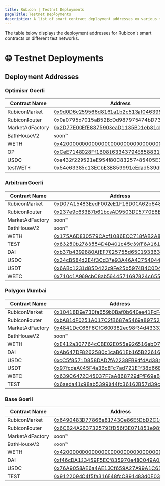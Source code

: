```yaml
---
title: Rubicon | Testnet Deployments
pageTitle: Testnet Deployments
description: A list of smart contract deployment addresses on various test networks.
---
```


The table below displays the deployment addresses for Rubicon's smart contracts on different test networks.

# 🌐 Testnet Deployments

## Deployment Addresses

### Optimism Goerli

| Contract Name   | Address                                                                        |
| --------------- | ------------------------------------------------------------------------------ |
| RubiconMarket   | [0x9d0D6c259566d8161a1b2c513af0463992db38bc](https://goerli-optimism.etherscan.io/address/0x9d0D6c259566d8161a1b2c513af0463992db38bc) |
| RubiconRouter   | [0x0a0795d7015aB52BcDd987975474bD73062B5494](https://goerli-optimism.etherscan.io/address/0x0a0795d7015aB52BcDd987975474bD73062B5494) |
| MarketAidFactory| [0x2D77E00EfE8375903eaD1135BD1eb31cBcf1bA69](https://goerli-optimism.etherscan.io/address/0x2D77E00EfE8375903eaD1135BD1eb31cBcf1bA69) |
| BathHouseV2     | soon™                                                                         |
| WETH            | [0x4200000000000000000000000000000000000006](https://goerli-optimism.etherscan.io/address/0x4200000000000000000000000000000000000006) |
| OP              | [0xCeE7148028Ff1B08163343794E85883174a61393](https://goerli-optimism.etherscan.io/address/0xCeE7148028Ff1B08163343794E85883174a61393) |
| USDC            | [0xe432f229521eE954f80C83257485405E3d848d17](https://goerli-optimism.etherscan.io/address/0xe432f229521eE954f80C83257485405E3d848d17) |
| testWETH        | [0x54e63385c13ECbE3B859991eEdad539d9fDa1167](https://goerli-optimism.etherscan.io/address/0x54e63385c13ECbE3B859991eEdad539d9fDa1167) |


### Arbitrum Goerli

| Contract Name   | Address                                      |
| --------------- | -------------------------------------------- |
| RubiconMarket   | [0xD07A15483EedF002eE1F16D0CA62b6488CF1fd0D](https://goerli.arbiscan.io/address/0xD07A15483EedF002eE1F16D0CA62b6488CF1fd0D) |
| RubiconRouter   | [0x237e9c663B7b61bceAD9503DD5770E8E07465471](https://goerli.arbiscan.io/address/0x237e9c663B7b61bceAD9503DD5770E8E07465471#readProxyContract) |
| MarketAidFactory | soon™ |
| BathHouseV2     | soon™ |
| WETH            | [0x175A6D830579CAcf1086ECC718fAB2A86b12e0D3](https://goerli.arbiscan.io/address/0x175A6D830579CAcf1086ECC718fAB2A86b12e0D3) |
| TEST | [0x83250b2783554D4D401c45c39fF8A161dE44BC15](https://goerli.arbiscan.io/address/0x83250b2783554D4D401c45c39fF8A161dE44BC15) |
| DAI  | [0xb37b4399880AfEF7025755d65C193363966b8b89](https://goerli.arbiscan.io/address/0xb37b4399880AfEF7025755d65C193363966b8b89) |
| USDC | [0x34cB584d2E4f3Cd37e93A46A4C754044085439b4](https://goerli.arbiscan.io/address/0x34cB584d2E4f3Cd37e93A46A4C754044085439b4) |
| USDT | [0x6ABc1231d85D422c9Fe25b5974B4C0D4AB85d9b5](https://goerli.arbiscan.io/address/0x6ABc1231d85D422c9Fe25b5974B4C0D4AB85d9b5) |
| WBTC | [0x710c1A969cbC8ab5644571697824c655ffBDE926](https://goerli.arbiscan.io/address/0x710c1A969cbC8ab5644571697824c655ffBDE926) |


### Polygon Mumbai

| Contract Name   | Address                                      |
| --------------- | -------------------------------------------- |
| RubiconMarket   | [0x10418D9e730fa659b0Baf0b640ee41FcF4EA2aaE](https://mumbai.polygonscan.com/address/0x10418D9e730fa659b0Baf0b640ee41FcF4EA2aaE) |
| RubiconRouter   | [0xbA81dF0251A017C2fB687e5469a897529442f008](https://mumbai.polygonscan.com/address/0xbA81dF0251A017C2fB687e5469a897529442f008) |
| MarketAidFactory | [0x4841DcC66F6CfC600382ec98f34d43332c535B9B](https://mumbai.polygonscan.com/address/0x4841DcC66F6CfC600382ec98f34d43332c535B9B) |
| BathHouseV2     | soon™ |
| WETH            | [0xE412a307764cCBE02E055e926516ebD74230cfE0](https://mumbai.polygonscan.com/address/0xE412a307764cCBE02E055e926516ebD74230cfE0) |
| DAI   | [0xAb647DF8262580c1caB61Eb165B22616365d3C67](https://mumbai.polygonscan.com/address/0xAb647DF8262580c1caB61Eb165B22616365d3C67) |
| USDC  | [0xcC5f8571D858DAD7fA2238FB9df4Ad384493013C](https://mumbai.polygonscan.com/address/0xcC5f8571D858DAD7fA2238FB9df4Ad384493013C) |
| USDT  | [0x97fcdaA045F4a3Bc8Fc7ad721EFf38d66B234C7F](https://mumbai.polygonscan.com/address/0x97fcdaA045F4a3Bc8Fc7ad721EFf38d66B234C7F) |
| WBTC  | [0x639C6472C45037F7aA868729dFfF69eB3843f1A0](https://mumbai.polygonscan.com/address/0x639C6472C45037F7aA868729dFfF69eB3843f1A0) |
| TEST  | [0x6aeda41c98ab5399044fc36162B57d39c13b658a](https://mumbai.polygonscan.com/address/0x6aeda41c98ab5399044fc36162B57d39c13b658a) |


### Base Goerli

| Contract Name   | Address                                      |
| --------------- | -------------------------------------------- |
| RubiconMarket   | [0x6490483D77866e81743Ce86E5DbD2C16391a4b85](https://goerli.basescan.org/address/0x6490483D77866e81743Ce86E5DbD2C16391a4b85) |
| RubiconRouter   | [0x6CB24A263732579EfD56f3E071851e989d78cE75](https://goerli.basescan.org/address/0x6CB24A263732579EfD56f3E071851e989d78cE75) |
| MarketAidFactory | soon™ |
| BathHouseV2     | soon™ |
| WETH            | [0x4200000000000000000000000000000000000006](https://goerli.basescan.org/address/0x4200000000000000000000000000000000000006) |
| DAI   | [0xf46cDA123459F5ECf835970e4BC049A036392B3c](https://goerli.basescan.org/address/0xf46cDA123459F5ECf835970e4BC049A036392B3c) |
| USDC  | [0x76A9058AE6a4AE13Cf659A27A99A1C61d29c5c5c](https://goerli.basescan.org/address/0x76A9058AE6a4AE13Cf659A27A99A1C61d29c5c5c) |
| TEST  | [0x9122094C4f5fa316E48fcC891483d0E0384431D6](https://goerli.basescan.org/address/0x9122094C4f5fa316E48fcC891483d0E0384431D6) |